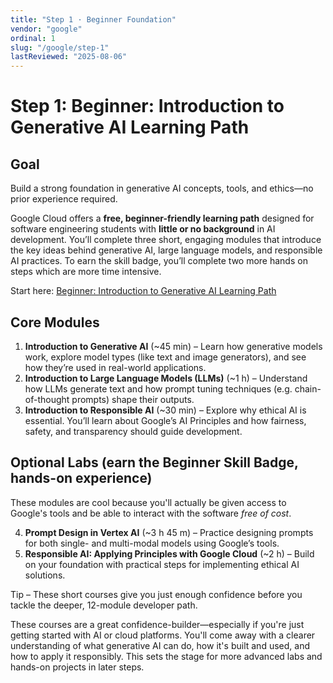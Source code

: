 ```yaml
---
title: "Step 1 · Beginner Foundation"
vendor: "google"
ordinal: 1
slug: "/google/step-1"
lastReviewed: "2025-08-06"
---
```


# Step 1: Beginner: Introduction to Generative AI Learning Path 

## Goal  
Build a strong foundation in generative AI concepts, tools, and ethics—no prior experience required. 

Google Cloud offers a **free, beginner-friendly learning path** designed for software engineering students with **little or no background** in AI development. You’ll complete three short, engaging modules that introduce the key ideas behind generative AI, large language models, and responsible AI practices. To earn the skill badge, you’ll complete two more hands on steps which are more time intensive.  

Start here: [Beginner: Introduction to Generative AI Learning Path](https://www.cloudskillsboost.google/paths/118)

## Core Modules

1. **Introduction to Generative AI** (~45 min) – Learn how generative models work, explore model types (like text and image generators), and see how they’re used in real-world applications.
2. **Introduction to Large Language Models (LLMs)** (~1 h) – Understand how LLMs generate text and how prompt tuning techniques (e.g. chain-of-thought prompts) shape their outputs.  
3. **Introduction to Responsible AI** (~30 min) – Explore why ethical AI is essential. You’ll learn about Google’s AI Principles and how fairness, safety, and transparency should guide development.

## Optional Labs (earn the Beginner Skill Badge, hands-on experience)
These modules are cool because you'll actually be given access to Google's tools and be able to interact with the software *free of cost*.

4. **Prompt Design in Vertex AI** (~3 h 45 m) – Practice designing prompts for both single- and multi-modal models using Google’s tools.
5. **Responsible AI: Applying Principles with Google Cloud** (~2 h) – Build on your foundation with practical steps for implementing ethical AI solutions.

<div className="bg-blue-50 rounded-lg p-6">
Tip – These short courses give you just enough confidence before you tackle the deeper, 12-module developer path.
</div>

These courses are a great confidence-builder—especially if you're just getting started with AI or cloud platforms. You'll come away with a clearer understanding of what generative AI can do, how it's built and used, and how to apply it responsibly. This sets the stage for more advanced labs and hands-on projects in later steps.
